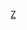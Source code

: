 {{imbox
| type       = license
| class = licensetpl
| image      = [[File:PD-icon.svg|64px|Public domain]]
| imageright = {{中华人民共和国国徽|80}}
| text       = <span class="licensetpl_long">根据《[[s:zh:中华人民共和国著作权法|中華人民共和國著作權法]]》第五条，本法不适用于：
:（一）法律、法規，國家機關的決議、決定、命令和其他具有立法、行政、司法性質的文件，及其官方正式譯文；
:（二）单纯事实消息； 
:（三）曆法、通用數表、通用表格和公式。
----
本作品來自上列各項，在[[w:zh:中国大陆|中國大陸]]，也可能在其他管轄區，屬於[[w:zh:公有领域|公有領域]]。著作權過期的作品，參見[[Template:PD-China]]。</span>
<div style="display: none">
<span class="licensetpl_short">中华人民共和国公有领域</span>
<span class="licensetpl_link">{{fullurl:{{FULLPAGENAME}}}}</span>
</div>
}}{{file other|[[Category:中華人民共和國著作權法定例外檔案]]}}
<noinclude>[[Category:各國公有領域版權模板|Z]]</noinclude>